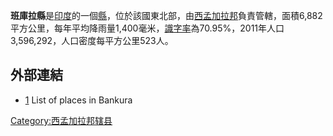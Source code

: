 '''班庫拉縣'''是[[印度|印度]]的一個[[縣|縣]]，位於該國東北部，由[[西孟加拉邦|西孟加拉邦]]負責管轄，面積6,882平方公里，每年平均降雨量1,400毫米，[[識字率|識字率]]為70.95%，2011年人口3,596,292，人口密度每平方公里523人。

==外部連結==
*[http://www.onefivenine.com/india/villag/Bankura] {{Wayback|url=http://www.onefivenine.com/india/villag/Bankura |date=20210408102259 }} List of places in Bankura

{{西孟加拉邦行政区划小作品}}
[[Category:西孟加拉邦辖县|Category:西孟加拉邦辖县]]